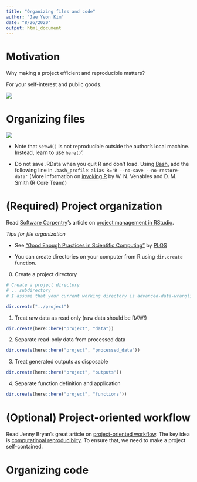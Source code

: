 ```yaml
---
title: "Organizing files and code"
author: "Jae Yeon Kim"
date: "8/26/2020"
output: html_document
---
```


# Motivation 

Why making a project efficient and reproducible matters?

For your self-interest and public goods. 

![](https://github.com/dlab-berkeley/efficient-reproducible-project-management-in-R/blob/master/misc/screenshot.png?raw=true)

# Organizing files 

![](https://github.com/dlab-berkeley/efficient-reproducible-project-management-in-R/blob/master/misc/rstats.png?raw=true)

- Note that `setwd()` is not reproducible outside the author's local machine. Instead, learn to use `here()`'.

- Do not save .RData when you quit R and don't load. Using [Bash](https://www.gnu.org/software/bash/), add the following line in `.bash_profile`: `alias R='R --no-save --no-restore-data'` (More information on [invoking R](https://colinfay.me/intro-to-r/appendix-b-invoking-r.html) by W. N. Venables and D. M. Smith (R Core Team))

# (Required) Project organization

Read [Software Carpentry](https://software-carpentry.org/lessons/index.html)'s article on [project management in RStudio](https://swcarpentry.github.io/r-novice-gapminder/02-project-intro/).

*Tips for file organization*

- See ["Good Enough Practices in Scientific Computing"](https://github.com/swcarpentry/good-enough-practices-in-scientific-computing/blob/gh-pages/good-enough-practices-for-scientific-computing.pdf) by [PLOS](https://plos.org/)

- You can create directories on your computer from R using `dir.create` function.

0. Create a project directory 

```r
# Create a project directory 
# .. subdirectory 
# I assume that your current working directory is advanced-data-wrangling-in-R. Check this by running `getwd()`

dir.create("../project")

```

1. Treat raw data as read only (raw data should be RAW!)

```r
dir.create(here::here("project", "data"))
```

2. Separate read-only data from processed data

```r
dir.create(here::here("project", "processed_data"))
```

3. Treat generated outputs as disposable

```r
dir.create(here::here("project", "outputs"))
```

4. Separate function definition and application

```r
dir.create(here::here("project", "functions"))
```

# (Optional) Project-oriented workflow

Read Jenny Bryan's great article on [project-oriented workflow](https://www.tidyverse.org/blog/2017/12/workflow-vs-script/). The key idea is [computatinoal reproduciblity](http://web.stanford.edu/~vcs/talks/Utah2018-STODDEN.pdf). To ensure that, we need to make a project self-contained.

# Organizing code

